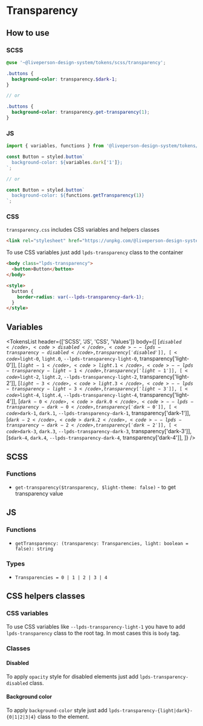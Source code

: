 


<Meta title="Tokens/Transparency" />

# Transparency

## How to use

### SCSS

```scss
@use '~@liveperson-design-system/tokens/scss/transparency';

.buttons {
  background-color: transparency.$dark-1;
}

// or

.buttons {
  background-color: transparency.get-transparency(1);
}
```

### JS

```js
import { variables, functions } from '@liveperson-design-system/tokens/scss/transparency';

const Button = styled.button`
  background-color: ${variables.dark['1']};
`;

// or

const Button = styled.button`
  background-color: ${functions.getTransparency(1)}
`;
```

### CSS

`transparency.css` includes CSS variables and helpers classes

```html
<link rel="stylesheet" href="https://unpkg.com/@liveperson-design-system/tokens/css/transparency.css">
```

To use CSS variables just add `lpds-transparency` class to the container

```html
<body class="lpds-transparency">
  <button>Button</button>
</body>

<style>
  button {
    border-radius: var(--lpds-transparency-dark-1);
  }
</style>
```

## Variables

<TokensList
  header={['SCSS', 'JS', 'CSS', 'Values']}
  body={[
    [<code>$disabled</code>, <code>disabled</code>, <code>--lpds-transparency-disabled</code>, transparency['disabled']],
    [<code>$light-0</code>, <code>light.0</code>, <code>--lpds-transparency-light-0</code>, transparency['light-0']],
    [<code>$light-1</code>, <code>light.1</code>, <code>--lpds-transparency-light-1</code>, transparency['light-1']],
    [<code>$light-2</code>, <code>light.2</code>, <code>--lpds-transparency-light-2</code>, transparency['light-2']],
    [<code>$light-3</code>, <code>light.3</code>, <code>--lpds-transparency-light-3</code>, transparency['light-3']],
    [<code>$light-4</code>, <code>light.4</code>, <code>--lpds-transparency-light-4</code>, transparency['light-4']],
    [<code>$dark-0</code>, <code>dark.0</code>, <code>--lpds-transparency-dark-0</code>, transparency['dark-0']],
    [<code>$dark-1</code>, <code>dark.1</code>, <code>--lpds-transparency-dark-1</code>, transparency['dark-1']],
    [<code>$dark-2</code>, <code>dark.2</code>, <code>--lpds-transparency-dark-2</code>, transparency['dark-2']],
    [<code>$dark-3</code>, <code>dark.3</code>, <code>--lpds-transparency-dark-3</code>, transparency['dark-3']],
    [<code>$dark-4</code>, <code>dark.4</code>, <code>--lpds-transparency-dark-4</code>, transparency['dark-4']],
  ]}
/>

## SCSS

### Functions

- `get-transparency($transparency, $light-theme: false)` - to get transparency value

## JS

### Functions

- `getTransparency: (transparency: Transparencies, light: boolean = false): string`

### Types

- `Transparencies = 0 | 1 | 2 | 3 | 4`

## CSS helpers classes

### CSS variables

To use CSS variables like `--lpds-transparency-light-1` you have to add `lpds-transparency` class to the root tag.
In most cases this is `body` tag.

### Classes

#### Disabled

To apply `opacity` style for disabled elements just add `lpds-transparency-disabled` class.

#### Background color

To apply `background-color` style just add `lpds-transparency-{light|dark}-{0|1|2|3|4}` class to the element.


